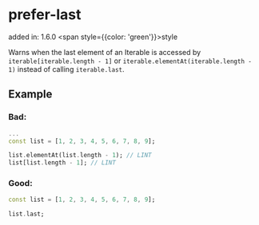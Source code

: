# prefer-last
added in: 1.6.0 <span style={{color: 'green'}}>style</span>

Warns when the last element of an Iterable is accessed by `iterable[iterable.length - 1]` or `iterable.elementAt(iterable.length - 1)` instead of calling `iterable.last`.

## Example
### Bad:
```dart
...
const list = [1, 2, 3, 4, 5, 6, 7, 8, 9];

list.elementAt(list.length - 1); // LINT
list[list.length - 1]; // LINT
```
### Good:
```dart
const list = [1, 2, 3, 4, 5, 6, 7, 8, 9];

list.last;
```
